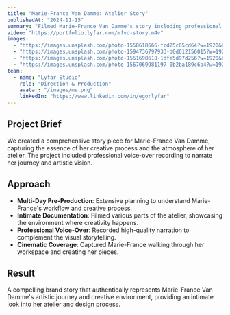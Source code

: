 ```yaml
---
title: "Marie-France Van Damme: Atelier Story"
publishedAt: "2024-11-15"
summary: "Filmed Marie-France Van Damme's story including professional voice-over, capturing her creative process in her atelier."
video: "https://portfolio.lyfar.com/mfvd-story.m4v"
images:
  - "https://images.unsplash.com/photo-1558618666-fcd25c85cd64?w=1920&h=1080&fit=crop"
  - "https://images.unsplash.com/photo-1594736797933-d0d612156015?w=1920&h=1080&fit=crop"
  - "https://images.unsplash.com/photo-1551698618-1dfe5d97d256?w=1920&h=1080&fit=crop"
  - "https://images.unsplash.com/photo-1567069981197-0b2ba189c6b4?w=1920&h=1080&fit=crop"
team:
  - name: "Lyfar Studio"
    role: "Direction & Production"
    avatar: "/images/me.png"
    linkedIn: "https://www.linkedin.com/in/egorlyfar"
---
```


## Project Brief

We created a comprehensive story piece for Marie-France Van Damme, capturing the essence of her creative process and the atmosphere of her atelier. The project included professional voice-over recording to narrate her journey and artistic vision.

## Approach

- **Multi-Day Pre-Production**: Extensive planning to understand Marie-France's workflow and creative process.
- **Intimate Documentation**: Filmed various parts of the atelier, showcasing the environment where creativity happens.
- **Professional Voice-Over**: Recorded high-quality narration to complement the visual storytelling.
- **Cinematic Coverage**: Captured Marie-France walking through her workspace and creating her pieces.

## Result

A compelling brand story that authentically represents Marie-France Van Damme's artistic journey and creative environment, providing an intimate look into her atelier and design process. 